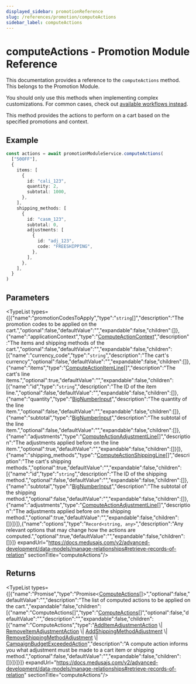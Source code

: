 ```yaml
---
displayed_sidebar: promotionReference
slug: /references/promotion/computeActions
sidebar_label: computeActions
---
```



# computeActions - Promotion Module Reference

This documentation provides a reference to the `computeActions` method. This belongs to the Promotion Module.

<Note>

You should only use this methods when implementing complex customizations. For common cases, check out [available workflows instead](/medusa-workflows-reference).

</Note>

This method provides the actions to perform on a cart based on the specified promotions
and context.

## Example

```ts
const actions = await promotionModuleService.computeActions(
  ["50OFF"],
  {
    items: [
      {
        id: "cali_123",
        quantity: 2,
        subtotal: 1000,
      },
    ],
    shipping_methods: [
      {
        id: "casm_123",
        subtotal: 0,
        adjustments: [
          {
            id: "adj_123",
            code: "FREESHIPPING",
          },
        ],
      },
    ],
  }
)
```

## Parameters

<TypeList types={[{"name":"promotionCodesToApply","type":"`string`[]","description":"The promotion codes to be applied on the cart.","optional":false,"defaultValue":"","expandable":false,"children":[]},{"name":"applicationContext","type":"[ComputeActionContext](../../../interfaces/promotion.ComputeActionContext/page.mdx)","description":"The items and shipping methods of the cart.","optional":false,"defaultValue":"","expandable":false,"children":[{"name":"currency_code","type":"`string`","description":"The cart's currency","optional":false,"defaultValue":"","expandable":false,"children":[]},{"name":"items","type":"[ComputeActionItemLine](../../../interfaces/promotion.ComputeActionItemLine/page.mdx)[]","description":"The cart's line items.","optional":true,"defaultValue":"","expandable":false,"children":[{"name":"id","type":"`string`","description":"The ID of the item line.","optional":false,"defaultValue":"","expandable":false,"children":[]},{"name":"quantity","type":"[BigNumberInput](../../../types/promotion.BigNumberInput/page.mdx)","description":"The quantity of the line item.","optional":false,"defaultValue":"","expandable":false,"children":[]},{"name":"subtotal","type":"[BigNumberInput](../../../types/promotion.BigNumberInput/page.mdx)","description":"The subtotal of the line item.","optional":false,"defaultValue":"","expandable":false,"children":[]},{"name":"adjustments","type":"[ComputeActionAdjustmentLine](../../../interfaces/promotion.ComputeActionAdjustmentLine/page.mdx)[]","description":"The adjustments applied before on the line item.","optional":true,"defaultValue":"","expandable":false,"children":[]}]},{"name":"shipping_methods","type":"[ComputeActionShippingLine](../../../interfaces/promotion.ComputeActionShippingLine/page.mdx)[]","description":"The cart's shipping methods.","optional":true,"defaultValue":"","expandable":false,"children":[{"name":"id","type":"`string`","description":"The ID of the shipping method.","optional":false,"defaultValue":"","expandable":false,"children":[]},{"name":"subtotal","type":"[BigNumberInput](../../../types/promotion.BigNumberInput/page.mdx)","description":"The subtotal of the shipping method.","optional":false,"defaultValue":"","expandable":false,"children":[]},{"name":"adjustments","type":"[ComputeActionAdjustmentLine](../../../interfaces/promotion.ComputeActionAdjustmentLine/page.mdx)[]","description":"The adjustments applied before on the shipping method.","optional":true,"defaultValue":"","expandable":false,"children":[]}]}]},{"name":"options","type":"`Record<string, any>`","description":"Any relevant options that may change how the actions are computed.","optional":true,"defaultValue":"","expandable":false,"children":[]}]} expandUrl="https://docs.medusajs.com/v2/advanced-development/data-models/manage-relationships#retrieve-records-of-relation" sectionTitle="computeActions"/>

## Returns

<TypeList types={[{"name":"Promise","type":"Promise&#60;[ComputeActions](../../../types/promotion.ComputeActions/page.mdx)[]&#62;","optional":false,"defaultValue":"","description":"The list of computed actions to be applied on the cart.","expandable":false,"children":[{"name":"ComputeActions[]","type":"[ComputeActions](../../../types/promotion.ComputeActions/page.mdx)[]","optional":false,"defaultValue":"","description":"","expandable":false,"children":[{"name":"ComputeActions","type":"[AddItemAdjustmentAction](../../../interfaces/promotion.AddItemAdjustmentAction/page.mdx) \\| [RemoveItemAdjustmentAction](../../../interfaces/promotion.RemoveItemAdjustmentAction/page.mdx) \\| [AddShippingMethodAdjustment](../../../interfaces/promotion.AddShippingMethodAdjustment/page.mdx) \\| [RemoveShippingMethodAdjustment](../../../interfaces/promotion.RemoveShippingMethodAdjustment/page.mdx) \\| [CampaignBudgetExceededAction](../../../interfaces/promotion.CampaignBudgetExceededAction/page.mdx)","description":"A compute action informs you what adjustment must be made to a cart item or shipping method.","optional":false,"defaultValue":"","expandable":false,"children":[]}]}]}]} expandUrl="https://docs.medusajs.com/v2/advanced-development/data-models/manage-relationships#retrieve-records-of-relation" sectionTitle="computeActions"/>
